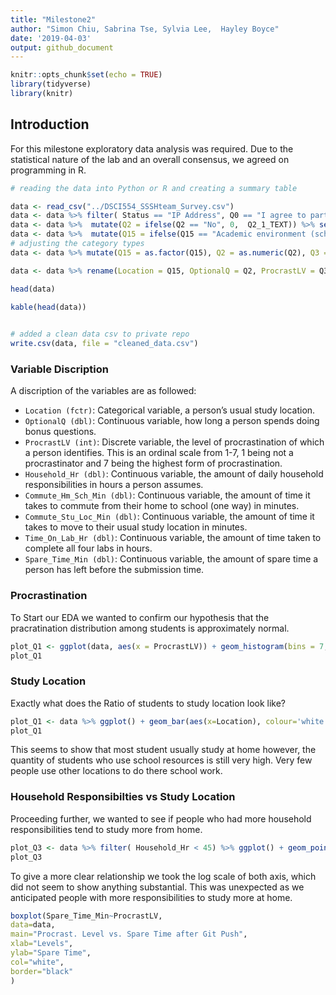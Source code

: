 ```yaml
---
title: "Milestone2"
author: "Simon Chiu, Sabrina Tse, Sylvia Lee,  Hayley Boyce"
date: '2019-04-03'
output: github_document
---
```


```r
knitr::opts_chunk$set(echo = TRUE)
library(tidyverse)
library(knitr)
```

## Introduction

For this milestone exploratory data analysis was required. Due to the statistical nature of the lab and an overall consensus, we agreed on programming in R.


```r
# reading the data into Python or R and creating a summary table

data <- read_csv("../DSCI554_SSSHteam_Survey.csv")
data <- data %>% filter( Status == "IP Address", Q0 == "I agree to participate" ) %>% select(Q15, Q2, Q2_1_TEXT, Q3, Q4,Q16, Q11, Q5, Q18)
data <- data %>%  mutate(Q2 = ifelse(Q2 == "No", 0,  Q2_1_TEXT)) %>% select(-Q2_1_TEXT)
data <- data %>%  mutate(Q15 = ifelse(Q15 == "Academic environment (school libraries, lounges, classrooms)", "Academic",  Q15)) 
# adjusting the category types 
data <- data %>% mutate(Q15 = as.factor(Q15), Q2 = as.numeric(Q2), Q3 = as.integer(Q3),  Q4 = as.numeric(Q4),  Q16 = as.numeric(Q16),  Q11 = as.numeric(Q11), Q5 = as.numeric(Q5), Q18= as.numeric(Q18) )

data <- data %>% rename(Location = Q15, OptionalQ = Q2, ProcrastLV = Q3,  Household_Hr = Q4,  Commute_Hm_Sch_Min = Q16,  Commute_Stu_Loc_Min = Q11, Time_On_Lab_Hr = Q5, Spare_Time_Min= Q18 ) 

```

```r
head(data)
```

```r
kable(head(data))
  
``` 

```r
# added a clean data csv to private repo 
write.csv(data, file = "cleaned_data.csv")

```

### Variable Discription

A discription of the variables are as followed: 

* `Location (fctr)`: Categorical variable, a person's usual study location.  
* `OptionalQ (dbl)`: Continuous variable, how long a person spends doing bonus questions.    
* `ProcrastLV (int)`: Discrete variable, the level of procrastination of which a person identifies. This is an ordinal scale from 1-7, 1 being not a procrastinator and 7 being the highest form of procrastination.
* `Household_Hr (dbl)`: Continuous variable, the amount of daily household responsibilities in hours a person assumes.   
* `Commute_Hm_Sch_Min (dbl)`: Continuous variable, the amount of time it takes to commute from their home to school (one way) in minutes.  
* `Commute_Stu_Loc_Min (dbl)`:  Continuous variable, the amount of time it takes to move to their usual study location in minutes.  
* `Time_On_Lab_Hr (dbl)`:  Continuous variable, the amount of time taken to complete all four labs in hours.   
* `Spare_Time_Min (dbl)`:  Continuous variable, the amount of spare time a person has left before the submission time.   


### Procrastination 

To Start our EDA we wanted to confirm our hypothesis that the pracratination distribution among students is approximately normal. 
```r

plot_Q1 <- ggplot(data, aes(x = ProcrastLV)) + geom_histogram(bins = 7, colour='white', fill = "#51B1D9") +theme_bw() + labs(x= "Level of Procrastination", y = "Frequency", title = "Distribution of Procrastination levels Among MDS Students") + scale_x_continuous(breaks = seq(1, 7, len = 7) )
plot_Q1

```
 


### Study Location

Exactly what does the Ratio of students to study location look like?

```r

plot_Q1 <- data %>% ggplot() + geom_bar(aes(x=Location), colour='white', fill = "#082042") +theme_bw() + labs(x= "Location", y = "Quantity of MDS Students", title = "Amount of MDS Students usual Study Location") 
plot_Q1

```

 This seems to show that most student usually study at home however, the quantity of students who use school resources is still very high. Very few people use other locations to do there school work. 

### Household Responsibilties vs Study Location

Proceeding further, we wanted to see if people who had more household responsibilities tend to study more from home. 
```r
plot_Q3 <- data %>% filter( Household_Hr < 45) %>% ggplot() + geom_point(aes(x = log(Household_Hr), y= log(Time_On_Lab_Hr), colour = Location), size = 2)  +theme_bw() + labs(x= "Household Responsibilities (log(hours))", y = "Time Spent on the Labs (log(hours))", title = "Relationship Between Time Spent on Labs versus Household Responsibilities ") + scale_color_manual(values  = c("#51B1D9", "#082042", "#BFA057"))
plot_Q3

```


To give a more clear relationship we took the log scale of both axis, which did not seem to show anything substantial. This was unexpected as we anticipated people with more responsibilities to study more at home. 



```r

boxplot(Spare_Time_Min~ProcrastLV,
data=data,
main="Procrast. Level vs. Spare Time after Git Push",
xlab="Levels",
ylab="Spare Time",
col="white",
border="black"
)

```

